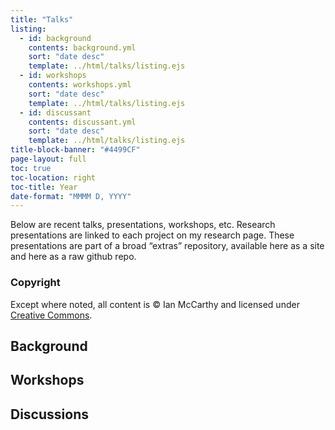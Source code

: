 ```yaml
---
title: "Talks"
listing:
  - id: background
    contents: background.yml
    sort: "date desc"
    template: ../html/talks/listing.ejs
  - id: workshops
    contents: workshops.yml
    sort: "date desc"
    template: ../html/talks/listing.ejs
  - id: discussant
    contents: discussant.yml
    sort: "date desc"
    template: ../html/talks/listing.ejs
title-block-banner: "#4499CF"
page-layout: full
toc: true
toc-location: right
toc-title: Year
date-format: "MMMM D, YYYY"
---
```



Below are recent talks, presentations, workshops, etc. Research presentations are linked to each project on my research page. These presentations are part of a broad “extras” repository, available here as a site and here as a raw github repo.

::: {.callout-note}
### Copyright

Except where noted, all content is © Ian McCarthy and licensed under [Creative Commons](https://creativecommons.org/licenses/by-sa/4.0/).
:::

## Background

:::{#background}
:::

## Workshops

:::{#workshops}
:::

## Discussions

:::{#discussant}
:::

